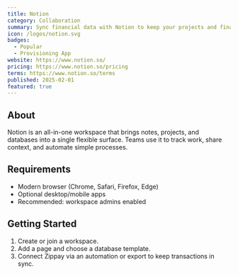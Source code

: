```yaml
---
title: Notion
category: Collaboration
summary: Sync financial data with Notion to keep your projects and finances aligned.
icon: /logos/notion.svg
badges:
  - Popular
  - Provisioning App
website: https://www.notion.so/
pricing: https://www.notion.so/pricing
terms: https://www.notion.so/terms
published: 2025-02-01
featured: true
---
```


## About

Notion is an all-in-one workspace that brings notes, projects, and databases into a single flexible surface. Teams use it to track work, share context, and automate simple processes.

## Requirements

- Modern browser (Chrome, Safari, Firefox, Edge)
- Optional desktop/mobile apps
- Recommended: workspace admins enabled

## Getting Started

1. Create or join a workspace.
2. Add a page and choose a database template.
3. Connect Zippay via an automation or export to keep transactions in sync.
